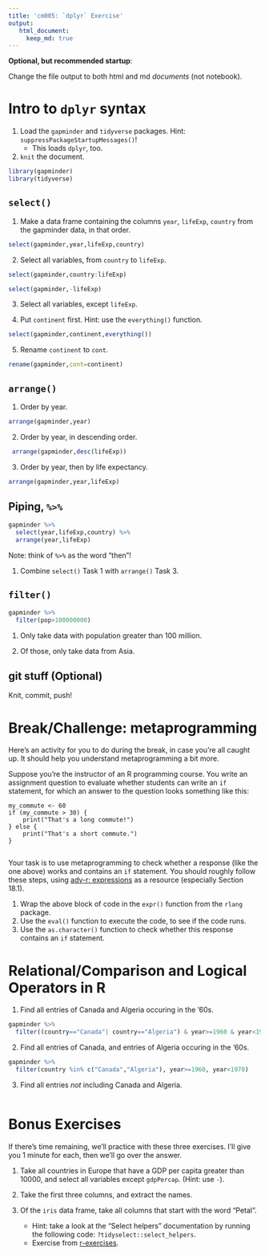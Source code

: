 ```yaml
---
title: 'cm005: `dplyr` Exercise'
output: 
   html_document:
     keep_md: true
---
```


**Optional, but recommended startup**:

Change the file output to both html and md _documents_ (not notebook).

# Intro to `dplyr` syntax

1. Load the `gapminder` and `tidyverse` packages. Hint: `suppressPackageStartupMessages()`!
    - This loads `dplyr`, too.
2. `knit` the document. 

```r
library(gapminder)
library(tidyverse)
```


## `select()`

1. Make a data frame containing the columns `year`, `lifeExp`, `country` from the gapminder data, in that order.


```r
select(gapminder,year,lifeExp,country)
```

2. Select all variables, from `country` to `lifeExp`. 

```r
select(gapminder,country:lifeExp)

```
```r
select(gapminder,-lifeExp)

```


3. Select all variables, except `lifeExp`.

4. Put `continent` first. Hint: use the `everything()` function.

```r
select(gapminder,continent,everything())

```


5. Rename `continent` to `cont`.

```r
rename(gapminder,cont=continent)

```


## `arrange()`

1. Order by year.
```r
arrange(gapminder,year)

```


2. Order by year, in descending order.
```r
 arrange(gapminder,desc(lifeExp))

```


3. Order by year, then by life expectancy.
```r
arrange(gapminder,year,lifeExp)

```


## Piping, `%>%`

```r
gapminder %>% 
  select(year,lifeExp,country) %>% 
  arrange(year,lifeExp)

```


Note: think of `%>%` as the word "then"!

1. Combine `select()` Task 1 with `arrange()` Task 3.

## `filter()`

```r
gapminder %>% 
  filter(pop>100000000)

```


1. Only take data with population greater than 100 million.

2. Of those, only take data from Asia.

## git stuff (Optional)

Knit, commit, push!

# Break/Challenge: metaprogramming

Here's an activity for you to do during the break, in case you're all caught up. It should help you understand metaprogramming a bit more.

Suppose you're the instructor of an R programming course. You write an assignment question to evaluate whether students can write an `if` statement, for which an answer to the question looks something like this:

```
my_commute <- 60
if (my_commute > 30) {
    print("That's a long commute!")
} else {
    print("That's a short commute.")
}
```
```r

```

Your task is to use metaprogramming to check whether a response (like the one above) works and contains an `if` statement. You should roughly follow these steps, using [adv-r: expressions](https://adv-r.hadley.nz/expressions.html) as a resource (especially Section 18.1).

1. Wrap the above block of code in the `expr()` function from the `rlang` package.
2. Use the `eval()` function to execute the code, to see if the code runs.
3. Use the `as.character()` function to check whether this response contains an `if` statement.

# Relational/Comparison and Logical Operators in R

1. Find all entries of Canada and Algeria occuring in the '60s. 

```r
gapminder %>% 
  filter((country=="Canada"| country=="Algeria") & year>=1960 & year<1970 )

```

2. Find all entries of Canada, and entries of Algeria occuring in the '60s. 
```r
gapminder %>% 
  filter(country %in% c("Canada","Algeria"), year>=1960, year<1970)

```


3. Find all entries _not_ including Canada and Algeria.

```r


```

# Bonus Exercises

If there's time remaining, we'll practice with these three exercises. I'll give you 1 minute for each, then we'll go over the answer.

1. Take all countries in Europe that have a GDP per capita greater than 10000, and select all variables except `gdpPercap`. (Hint: use `-`).

2. Take the first three columns, and extract the names.

3. Of the `iris` data frame, take all columns that start with the word "Petal". 
    - Hint: take a look at the "Select helpers" documentation by running the following code: `?tidyselect::select_helpers`.
    - Exercise from [r-exercises](https://www.r-exercises.com/2017/10/19/dplyr-basic-functions-exercises/).
